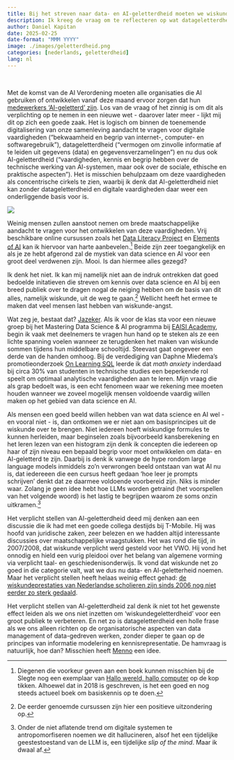 ```yaml
---
title: Bij het streven naar data- en AI-geletterdheid moeten we wiskunde-angst niet uit de weg gaan.
description: Ik kreeg de vraag om te reflecteren op wat datageletterdheid nu precies is, en hoe zich dat verhoudt tot AI-geletterdheid.
author: Daniel Kapitan
date: 2025-02-25
date-format: "MMM YYYY"
image: ./images/geletterdheid.png
categories: [nederlands, geletterdheid]
lang: nl
---
```

<br>

Met de komst van de AI Verordening moeten alle organisaties die AI gebruiken of ontwikkelen vanaf deze maand ervoor zorgen dat hun [medewerkers 'AI-geletterd' zijn](https://www.autoriteitpersoonsgegevens.nl/themas/algoritmes-ai/ai-verordening/ai-geletterdheid). Los van de vraag of het zinnig is om dit als verplichting op te nemen in een nieuwe wet - daarover later meer - lijkt mij dit op zich een goede zaak. Het is logisch om binnen de toenemende digitalisering van onze samenleving aandacht te vragen voor digitale vaardigheden ("bekwaamheid en begrip van internet-, computer- en softwaregebruik"), datageletterdheid ("vermogen om zinvolle informatie af te leiden uit gegevens (data) en gegevensverzamelingen") en nu dus ook AI-geletterdheid ("vaardigheden, kennis en begrip hebben over de technische werking van AI-systemen, maar ook over de sociale, ethische en praktische aspecten"). Het is misschien behulpzaam om deze vaardigheden als concentrische cirkels te zien, waarbij ik denk dat AI-geletterdheid niet kan zonder datageletterdheid en digitale vaardigheden daar weer een onderliggende basis voor is.

![](./images/geletterdheid.png)

Weinig mensen zullen aanstoot nemen om brede maatschappelijke aandacht te vragen voor het ontwikkelen van deze vaardigheden. Vrij beschikbare online cursussen zoals het [Data Literacy Project](https://thedataliteracyproject.org/) en [Elements of AI](https://www.elementsofai.com/) kan ik hiervoor van harte aanbevelen.[^1] Beide zijn zeer toegangkelijk en als je ze hebt afgerond zal de mystiek van data science en AI voor een groot deel verdwenen zijn. Mooi. Is dan hiermee alles gezegd?

Ik denk het niet. Ik kan mij namelijk niet aan de indruk ontrekken dat goed bedoelde initatieven die streven om kennis over data science en AI bij een breed publiek over te dragen nogal de neiging hebben om de basis van dit alles, namelijk wiskunde, uit de weg te gaan.[^2] Wellicht heeft het ermee te maken dat veel mensen last hebben van wiskunde-angst.

Wat zeg je, bestaat dat? [Jazeker](https://www.nporadio1.nl/nieuws/wetenschap-techniek/9b911cad-8230-4714-b19b-954ddbc4a9f2/kun-je-echt-last-hebben-van-wiskundeangst). Als ik voor de klas sta voor een nieuwe groep bij het Mastering Data Science & AI programma bij [EAISI Academy](https://eaisi.nl/academy), begin ik vaak met deelnemers te vragen hun hand op te steken als ze een lichte spanning voelen wanneer ze terugdenken het maken van wiskunde sommen tijdens hun middelbare schooltijd. Steevast gaat ongeveer een derde van de handen omhoog. Bij de verdediging van Daphne Miedema's promotieonderzoek [On Learning SQL](https://research.tue.nl/nl/publications/on-learning-sql-disentangling-concepts-in-data-systems-education) leerde ik dat _math anxiety_ inderdaad bij circa 30% van studenten in technische studies een beperkende rol speelt om optimaal analytische vaardigheden aan te leren. Mijn vraag die als grap bedoelt was, is een echt fenomeen waar we rekening mee moeten houden wanneer we zoveel mogelijk mensen voldoende vaardig willen maken op het gebied van data science en AI.

Als mensen een goed beeld willen hebben van wat data science en AI wel - en vooral niet - is, dan ontkomen we er niet aan om basisprincipes uit de wiskunde over te brengen. Niet iedereen hoeft wiskundige formules te kunnen herleiden, maar beginselen zoals bijvoorbeeld kansberekening en het leren lezen van een histogram zijn denk ik concepten die iedereen op haar of zijn niveau een bepaald begrip voor moet ontwikkelen om data- en AI-geletterd te zijn. Daarbij is denk ik vanwege de hype rondom large language models inmiddels zo'n verwrongen beeld ontstaan van wat AI nu is, dat iedereeen die een cursus heeft gedaan 'hoe leer je prompts schrijven' denkt dat ze daarmee voldoende voorbereid zijn. Niks is minder waar. Zolang je geen idee hebt hoe LLMs worden getraind (het voorspellen van het volgende woord) is het lastig te begrijpen waarom ze soms onzin uitkramen.[^3]

Het verplicht stellen van AI-geletterdheid deed mij denken aan een discussie die ik had met een goede collega destijds bij T-Mobile. Hij was hoofd van juridische zaken, zeer belezen en we hadden altijd interessante discussies over maatschappelijke vraagstukken. Het was rond die tijd, in 2007/2008, dat wiskunde verplicht werd gesteld voor het VWO. Hij vond het onnodig en hield een vurig pleidooi over het belang van algemene vorming via verplicht taal- en geschiedenisonderwijs. Ik vond dat wiskunde net zo goed in die categorie valt, wat we dus nu data- en AI-geletterheid noemen. Maar het verplicht stellen heeft helaas weinig effect gehad: [de wiskundeprestaties van Nederlandse scholieren zijn sinds 2006 nog niet eerder zo sterk gedaald](https://www.pisa-nederland.nl/resultaten2022/).

Het verplicht stellen van AI-geletterdheid zal denk ik niet tot het gewenste effect leiden als we ons niet inzetten om 'wiskundegeletterdheid' voor een groot publiek te verbeteren. En net zo is datageletterdheid een holle frase als we ons alleen richten op de organisatorische aspecten van data management of data-gedreven werken, zonder dieper te gaan op de principes van informatie modelering en kennisrepresentatie. De hamvraag is natuurlijk, hoe dan? Misschien heeft [Menno](https://www.mathwithmenno.nl/) een idee.

[^1]: Diegenen die voorkeur geven aan een boek kunnen misschien bij de Slegte nog een exemplaar van [Hallo wereld, hallo computer](https://www.mauritskaptein.com/books/new-book-hallo-wereld-hallo-computer/) op de kop tikken. Alhoewel dat in 2018 is geschreven, is het een goed en nog steeds actueel boek om basiskennis op te doen. 
[^2]: De eerder genoemde cursussen zijn hier een positieve uitzondering op. 
[^3]: Onder de niet aflatende trend om digitale systemen te antropomorfiseren noemen we dit hallucineren, alsof het een tijdelijke geestestoestand van de LLM is, een tijdelijke _slip of the mind_. Maar ik dwaal af. 


